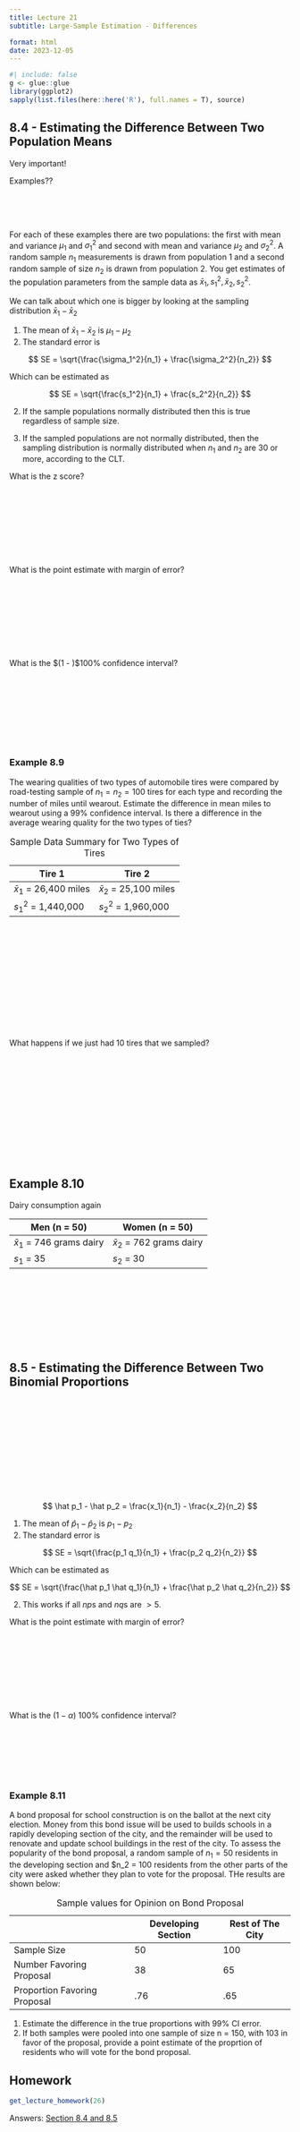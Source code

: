 ```yaml
---
title: Lecture 21
subtitle: Large-Sample Estimation - Differences

format: html
date: 2023-12-05
---
```


```r
#| include: false
g <- glue::glue
library(ggplot2)
sapply(list.files(here::here('R'), full.names = T), source)
```

## 8.4 - Estimating the Difference Between Two Population Means

Very important!

Examples??

\
\
\

For each of these examples there are two populations: the first with mean and variance $\mu_1$ and $\sigma^2_1$ and second with mean and variance $\mu_2$ and $\sigma^2_2$. A random sample $n_1$ measurements is drawn from population 1 and a second random sample of size $n_2$ is drawn from population 2. You get estimates of the population parameters from the sample data as $\bar x_1, s^2_1, \bar x_2, s^2_2$.

We can talk about which one is bigger by looking at the sampling distribution $\bar x_1 - \bar x_2$

1.  The mean of $\bar x_1 - \bar x_2$ is $\mu_1 - \mu_2$
2.  The standard error is

$$
SE = \sqrt{\frac{\sigma_1^2}{n_1} + \frac{\sigma_2^2}{n_2}}
$$

Which can be estimated as

$$
SE = \sqrt{\frac{s_1^2}{n_1} + \frac{s_2^2}{n_2}}
$$

2.  If the sample populations normally distributed then this is true regardless of sample size.

3.  If the sampled populations are not normally distributed, then the sampling distribution is normally distributed when $n_1$ and $n_2$ are 30 or more, according to the CLT.

What is the z score?\
\
\
\
\
\
\
\
\

What is the point estimate with margin of error?\
\
\
\
\
\
\
\
\

What is the $(1 - \alpha)$100% confidence interval?\
\
\
\
\
\
\
\
\

### Example 8.9

The wearing qualities of two types of automobile tires were compared by road-testing sample of $n_1 =n_2 = 100$ tires for each type and recording the number of miles until wearout. Estimate the difference in mean miles to wearout using a 99% confidence interval. Is there a difference in the average wearing quality for the two types of ties?

| Tire 1                    | Tire 2                    |
|---------------------------|---------------------------|
| $\bar x_1$ = 26,400 miles | $\bar x_2$ = 25,100 miles |
| $s_1^2$ = 1,440,000       | $s_2^2$ = 1,960,000       |

: Sample Data Summary for Two Types of Tires

\
\
\
\
\
\
\
\
\
\
\

What happens if we just had 10 tires that we sampled?

\
\
\
\
\
\
\
\
\
\
\

## Example 8.10

Dairy consumption again

| Men (n = 50)                 | Women (n = 50)               |
|------------------------------|------------------------------|
| $\bar x_1$ = 746 grams dairy | $\bar x_2$ = 762 grams dairy |
| $s_1$ = 35                   | $s_2$ = 30                   |

\
\
\
\
\
\
\

## 8.5 - Estimating the Difference Between Two Binomial Proportions

\
\
\
\
\
\
\
\
\
\

$$
\hat p_1 - \hat p_2 = \frac{x_1}{n_1} - \frac{x_2}{n_2}
$$

1.  The mean of $\hat p_1 - \hat p_2$ is $p_1 - p_2$
2.  The standard error is

$$
SE = \sqrt{\frac{p_1 q_1}{n_1} + \frac{p_2 q_2}{n_2}}
$$

Which can be estimated as

$$
SE = \sqrt{\frac{\hat p_1 \hat q_1}{n_1} + \frac{\hat p_2 \hat q_2}{n_2}}
$$

2.  This works if all $np$s and $nq$s are $> 5$.

What is the point estimate with margin of error?\
\
\
\
\
\
\
\
\

What is the $(1 - \alpha)$ 100% confidence interval?\
\
\
\
\
\
\

### Example 8.11

A bond proposal for school construction is on the ballot at the next city election. Money from this bond issue will be used to builds schools in a rapidly developing section of the city, and the remainder will be used to renovate and update school buildings in the rest of the city. To assess the popularity of the bond proposal, a random sample of $n_1 = 50$ residents in the developing section and \$n_2 = 100 residents from the other parts of the city were asked whether they plan to vote for the proposal. THe results are shown below:

|                              | Developing Section | Rest of The City |
|------------------------------|--------------------|------------------|
| Sample Size                  | 50                 | 100              |
| Number Favoring Proposal     | 38                 | 65               |
| Proportion Favoring Proposal | .76                | .65              |

: Sample values for Opinion on Bond Proposal

1.  Estimate the difference in the true proportions with 99% CI error.
2.  If both samples were pooled into one sample of size n = 150, with 103 in favor of the proposal, provide a point estimate of the proprtion of residents who will vote for the bond proposal.

## Homework

```r
get_lecture_homework(26)
```

Answers: [Section 8.4 and 8.5](/homework/chapter-08.qmd#section-2)